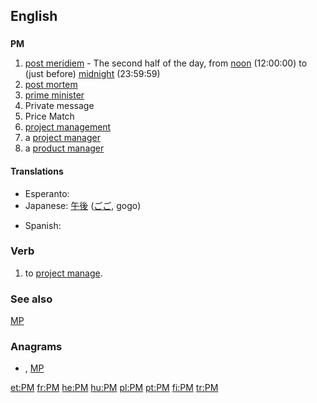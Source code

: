 {{also|Pm}}
==English==

==={{initialism}}===
'''PM'''

# [[post meridiem]] - The second half of the day, from [[noon]] (12:00:00) to (just before) [[midnight]] (23:59:59)
# [[post mortem]]
# [[prime minister|prime minister]]
# Private message
# Price Match
# [[project management]]
#a [[project manager]]
#a [[w:product manager|product manager]]

====Translations====
{{trans-top|after 12:00:00}}
* Esperanto: {{t|eo|p.t.m.|xs=Esperanto}}
* Japanese: [[午後]] ([[ごご]], gogo)
{{trans-mid}}
* Spanish: {{t-|es|PM}}
{{trans-bottom}}

===Verb===
{{en-verb}}
#to [[project manage]].

===See also===
[[MP]]

===Anagrams===
* {{alphagram|[[Mp#English|Mp]]}} , [[MP#English|MP]]


[[et:PM]]
[[fr:PM]]
[[he:PM]]
[[hu:PM]]
[[pl:PM]]
[[pt:PM]]
[[fi:PM]]
[[tr:PM]]